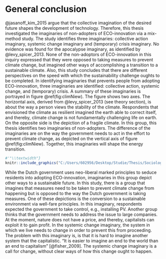 # General conclusion
@jasanoff_kim_2015 argue that the collective imagination of the desired future shapes the development of technology. Therefore, this thesis investigated the imaginaries of non-adopters of ECO-innovation via a mix-method study. The study identifies three imaginaries: collective action imaginary, systemic change imaginary and (temporary) crisis imaginary. No evidence was found for the apocalypse imaginary, as identified by @levy_spicer_2013. None of the non-adoptors of ECO-innovation in this inquiry expressed that they were opposed to taking measures to prevent climate change, but imagined other ways of accomplishing a transition to a sustainable climate. Also, this study concludes that there are different perspectives on the speed with which the sustainability challenge oughts to be completed. In identifying imaginaries that prevents people from adopting ECO-innovation, three imaginaries are identified: collective action, systemic change, and (temporary) crisis. A summary of these imaginaries is portrayed in figure \@ref(fig:climNiew). The figure shows two axes. 
The horizontal axis, derived from @levy_spicer_2013 (see theory section), is about the way a person views the stability of the climate. Respondents that envisioned the climate as resilient imagined the earth able to correct itself,  and thereby, climate change is not fundamentally challenging life on earth. On the opposite side is the depiction of a fragile climate. In this group, this thesis identifies two imaginaries of non-adopters. The difference of the imaginaries are on the way the government needs to act in the effort to prevent climate change, as depicted on the vertical axis of figure \@ref(fig:climNiew). Together, this imaginaries will shape the energy transition.
```{r climNiew, fig.cap = " Imaginaries non-adoptors of ECO-innovation", fig.align = "center", , out.width = '80%'}
#'"\\textwidth"}
knitr::include_graphics("C:/Users/602956/Desktop/Studie/Thesis/Sociology thesis/fig/ConceptueelModel_2.png", dpi = 108)
```
 While the Dutch government uses neo-liberal marked principles to seduce residents into adopting ECO-innovation, imaginaries in this group depict other ways to a sustainable future. In this study, there is a group that imagines that measures need to be taken to prevent climate change from happening but is opposed to the way the Dutch government is taking measures. One of these depictions is the conversion to a sustainable environment via well-fare principles. In this imaginary, respondents expected the government to take control, e.g., installing PV. Another group thinks that the government needs to address the issue to large companies. At the moment, nature does not have a price, and thereby, capitalists can exploit it to gain profit. In the systemic change imaginary, the system in which we live needs to change in order to prevent this from proceeding. The problem with this imaginary is, is that it is hard to imagine another system that the capitalistic. "It is easier to imagine an end to the world than an end to capitalism" [@fisher_2009]. The systemic change imaginary is a call for change, without clear ways of how this change ought to happen.